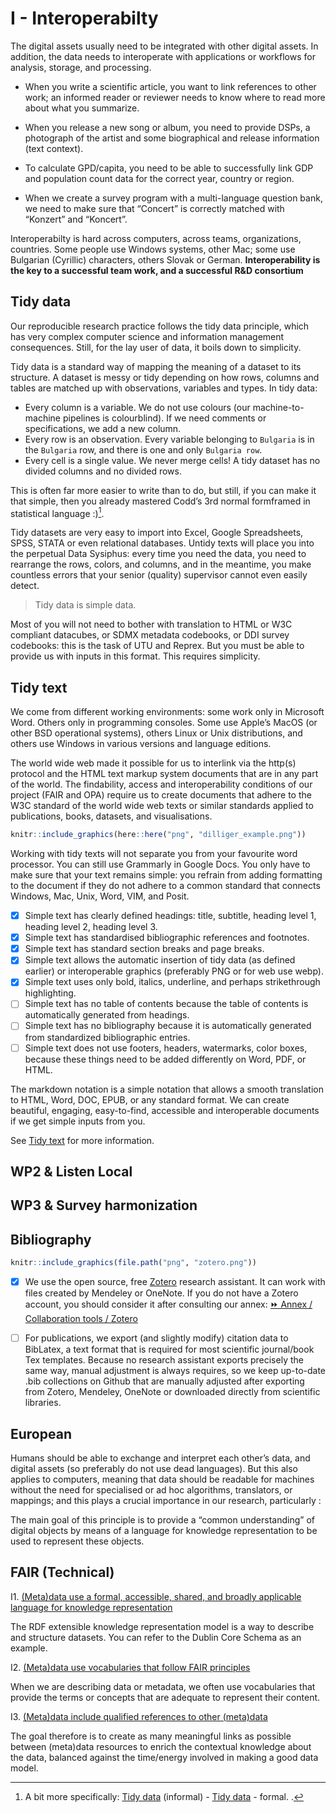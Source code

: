 # I - Interoperabilty {#interoperability}

The digital assets usually need to be integrated with other digital assets. In addition, the data needs to interoperate with applications or workflows for analysis, storage, and processing.

- When you write a scientific article, you want to link references to other work; an informed reader or reviewer needs to know where to read more about what you summarize.

- When you release a new song or album, you need to provide DSPs, a photograph of the artist and some biographical and release information (text context).

- To calculate GPD/capita, you need to be able to successfully link GDP and population count data for the correct year, country or region.

- When we create a survey program with a multi-language question bank, we need to make sure that "Concert" is correctly matched with "Konzert" and "Koncert".

Interoperabilty is hard across computers, across teams, organizations, countries.  Some people use Windows systems, other Mac; some use Bulgarian (Cyrillic) characters, others Slovak or German. **Interoperability is the key to a successful team work, and a successful R&D consortium**

## Tidy data

Our reproducible research practice follows the tidy data principle, which has very complex computer science and information management consequences. Still, for the lay user of data, it boils down to simplicity.

Tidy data is a standard way of mapping the meaning of a dataset to its structure. A dataset is messy or tidy depending on how rows, columns and tables are matched up with observations, variables and types. In tidy data:

- Every column is a variable. We do not use colours (our machine-to-machine pipelines is colourblind). If we need comments or specifications, we add a new column.
- Every row is an observation. Every variable belonging to `Bulgaria` is in the `Bulgaria` row, and there is one and only `Bulgaria row`.
- Every cell is a single value. We never merge cells! A tidy dataset has no divided columns and no divided rows.

This is often far more easier to write than to do, but still, if you can make it that simple, then you already mastered Codd’s 3rd normal formframed in statistical language :)[^1].

[^1]: A bit more specifically: [Tidy data](https://cran.r-project.org/web/packages/tidyr/vignettes/tidy-data.html#:~:text=Tidy%20data%20is%20a%20standard,Every%20row%20is%20an%20observation) (informal) - [Tidy data](https://vita.had.co.nz/papers/tidy-data.html) - formal.
.

Tidy datasets are very easy to import into Excel, Google Spreadsheets, SPSS, STATA or even relational databases. Untidy texts will place you into the perpetual Data Sysiphus:  every time you need the data, you need to rearrange the rows, colors, and columns, and in the meantime, you make countless errors that your senior (quality) supervisor cannot even easily detect.

> Tidy data is simple data.

Most of you will not need to bother with translation to HTML or W3C compliant datacubes, or SDMX metadata codebooks, or DDI survey codebooks: this is the task of UTU and Reprex.  But you must be able to provide us with inputs in this format. This requires simplicity. 


## Tidy text {#interoperability-tidy-text}

We come from different working environments: some work only in Microsoft Word. Others only in programming consoles.  Some use Apple’s MacOS (or other BSD operational systems), others Linux or Unix distributions, and others use Windows in various versions and language editions.

The world wide web made it possible for us to interlink via the http(s) protocol and the HTML text markup system documents that are in any part of the world.  The findability, access and interoperability conditions of our project (FAIR and OPA) require us to create documents that adhere to the W3C standard of the world wide web texts or similar standards applied to publications, books, datasets, and visualisations.

```r
knitr::include_graphics(here::here("png", "dilliger_example.png"))
```

Working with tidy texts will not separate you from your favourite word processor. You can still use Grammarly in Google Docs.  You only have to make sure that your text remains simple: you refrain from adding formatting to the document if they do not adhere to a common standard that connects Windows, Mac, Unix, Word, VIM, and Posit.

- [x] Simple text has clearly defined headings: title, subtitle, heading level 1, heading level 2, heading level 3.
- [x] Simple text has standardised bibliographic references and footnotes.
- [x] Simple text has standard section breaks and page breaks.
- [x] Simple text allows the automatic insertion of tidy data (as defined earlier) or interoperable graphics (preferably PNG or for web use webp).
- [x] Simple text uses only bold, italics, underline, and perhaps strikethrough highlighting.
- [ ] Simple text has no table of contents because the table of contents is automatically generated from headings.
- [ ] Simple text has no bibliography because it is automatically generated from standardized bibliographic entries.
- [ ] Simple text does not use footers, headers, watermarks, color boxes, because these things need to be added differently on Word, PDF, or HTML.


The markdown notation is a simple notation that allows a smooth translation to HTML, Word, DOC, EPUB, or any standard format.  We can create beautiful, engaging, easy-to-find, accessible and interoperable documents if we get simple inputs from you.

See [Tidy text](#tidy-text) for more information.

## WP2 & Listen Local

## WP3 & Survey harmonization


## Bibliography

```r
knitr::include_graphics(file.path("png", "zotero.png"))
```

- [x] We use the open source, free [Zotero](https://www.zotero.org/) research assistant. It can work with files created by Mendeley or OneNote. If you do not have a Zotero account, you should consider it after consulting our annex: [⏩ Annex / Collaboration tools / Zotero](#zotero)

- [ ] For publications, we export (and slightly modify) citation data to BibLatex, a text format that is required for most scientific journal/book Tex templates. Because no research assistant exports precisely the same way, manual adjustment is always requires, so we keep up-to-date .bib collections on Github that are manually adjusted after exporting from Zotero, Mendeley, OneNote or downloaded directly from scientific libraries.


## European 

Humans should be able to exchange and interpret each other’s data, and digital assets (so preferably do not use dead languages). But this also applies to computers, meaning that data should be readable for machines without the need for specialised or ad hoc algorithms, translators, or mappings; and this plays a crucial importance in our research, particularly :  

The main goal of this principle is to provide a “common understanding” of digital objects by means of a language for knowledge representation to be used to represent these objects.



## FAIR (Technical)

I1. [(Meta)data use a formal, accessible, shared, and broadly applicable language for knowledge representation](https://www.go-fair.org/fair-principles/i1-metadata-use-formal-accessible-shared-broadly-applicable-language-knowledge-representation)

The RDF extensible knowledge representation model is a way to describe and structure datasets. You can refer to the Dublin Core Schema as an example. 

I2. [(Meta)data use vocabularies that follow FAIR principles](https://www.go-fair.org/fair-principles/i2-metadata-use-vocabularies-follow-fair-principles/)

When we are describing data or metadata, we often use vocabularies that provide the terms or concepts that are adequate to represent their content. 

I3. [(Meta)data include qualified references to other (meta)data](https://www.go-fair.org/fair-principles/i3-metadata-include-qualified-references-metadata/)

The goal therefore is to create as many meaningful links as possible between (meta)data resources to enrich the contextual knowledge about the data, balanced against the time/energy involved in making a good data model.



